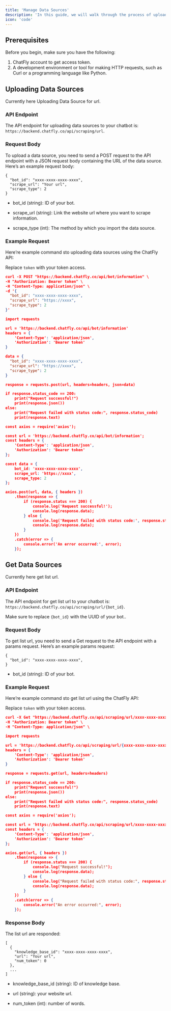```yaml
---
title: 'Manage Data Sources'
description: 'In this guide, we will walk through the process of uploading data sources to your chatbot using the ChatFly API.'
icon: 'code'
---
```


## Prerequisites

Before you begin, make sure you have the following:

1. ChatFly account to get access token.
2. A development environment or tool for making HTTP requests, such as Curl or a programming language like Python.

## Uploading Data Sources

Currently here Uploading Data Source for url.

### API Endpoint

The API endpoint for uploading data sources to your chatbot is: `https://backend.chatfly.co/api/scraping/url`.

### Request Body

To upload a data source, you need to send a POST request to the API endpoint with a JSON request body containing the URL of the data source. Here’s an example request body:

```
{
  "bot_id": "xxxx-xxxx-xxxx-xxxx",
  "scrape_url": "Your url",
  "scrape_type": 2
}
```
- bot_id (string): ID of your bot.

- scrape_url (string): Link the website url where you want to scrape information.

- scrape_type (int): The method by which you import the data source.

### Example Request

Here’re example command sto uploading data sources using the ChatFly API:

<Warning>

Replace `token` with your token access.

</Warning>

<CodeGroup>

```json curl
curl -X POST "https://backend.chatfly.co/api/bot/information" \
-H "Authorization: Bearer token" \
-H "Content-Type: application/json" \
-d '{
  "bot_id": "xxxx-xxxx-xxxx-xxxx",
  "scrape_url": "https://xxxx",
  "scrape_type": 2
}'


```

```json python
import requests

url = 'https://backend.chatfly.co/api/bot/information'
headers = {
    'Content-Type': 'application/json',
    'Authorization': 'Bearer token'
}

data = {
  "bot_id": "xxxx-xxxx-xxxx-xxxx",
  "scrape_url": "https://xxxx",
  "scrape_type": 2
}

response = requests.post(url, headers=headers, json=data)

if response.status_code == 200:
    print("Request successful!")
    print(response.json())
else:
    print("Request failed with status code:", response.status_code)
    print(response.text)
```

```json javascript
const axios = require('axios');

const url = 'https://backend.chatfly.co/api/bot/information';
const headers = {
    'Content-Type': 'application/json',
    'Authorization': 'Bearer token'
};

const data = {
    bot_id: 'xxxx-xxxx-xxxx-xxxx',
    scrape_url: 'https://xxxx',
    scrape_type: 2
};

axios.post(url, data, { headers })
    .then(response => {
        if (response.status === 200) {
            console.log('Request successful!');
            console.log(response.data);
        } else {
            console.log('Request failed with status code:', response.status);
            console.log(response.data);
        }
    })
    .catch(error => {
        console.error('An error occurred:', error);
    });

```

</CodeGroup>


## Get Data Sources

Currently here get list url.

### API Endpoint

The API endpoint for get list url to your chatbot is: `https://backend.chatfly.co/api/scraping/url/{bot_id}`.

<Warning>

Make sure to replace `{bot_id}` with the UUID of your bot..

</Warning>

### Request Body

To get list url, you need to send a Get request to the API endpoint with a params request. Here’s an example params request:

```
{
  "bot_id": "xxxx-xxxx-xxxx-xxxx",
}
```
- bot_id (string): ID of your bot.

### Example Request

Here’re example command sto get list url using the ChatFly API:

<Warning>

Replace `token` with your token access.

</Warning>

<CodeGroup>

```json curl
curl -X Get "https://backend.chatfly.co/api/scraping/url/xxxx-xxxx-xxxx-xxxx" \
-H "Authorization: Bearer token" \
-H "Content-Type: application/json" \

```

```json python
import requests

url = 'https://backend.chatfly.co/api/scraping/url/{xxxx-xxxx-xxxx-xxxx}'
headers = {
    'Content-Type': 'application/json',
    'Authorization': 'Bearer token'
}

response = requests.get(url, headers=headers)

if response.status_code == 200:
    print("Request successful!")
    print(response.json())
else:
    print("Request failed with status code:", response.status_code)
    print(response.text)
```

```json javascript
const axios = require('axios');

const url = 'https://backend.chatfly.co/api/scraping/url/xxxx-xxxx-xxxx-xxxx';
const headers = {
    'Content-Type': 'application/json',
    'Authorization': 'Bearer token'
};

axios.get(url, { headers })
    .then(response => {
        if (response.status === 200) {
            console.log("Request successful!");
            console.log(response.data);
        } else {
            console.log("Request failed with status code:", response.status);
            console.log(response.data);
        }
    })
    .catch(error => {
        console.error("An error occurred:", error);
    });

```

</CodeGroup>

### Response Body

The list url are responded:

```
[
  {
    "knowledge_base_id": "xxxx-xxxx-xxxx-xxxx",
    "url": "Your url",
    "num_token": 0
  },
  ...
]
```
- knowledge_base_id (string): ID of knowledge base.

- url (string): your website url.

- num_token (int): number of words.